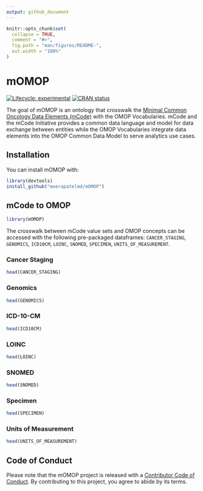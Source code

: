 ```yaml
---
output: github_document
---
```


<!-- README.md is generated from README.Rmd. Please edit that file -->

```r
knitr::opts_chunk$set(
  collapse = TRUE,
  comment = "#>",
  fig.path = "man/figures/README-",
  out.width = "100%"
)
```

# mOMOP

<!-- badges: start -->
[![Lifecycle: experimental](https://img.shields.io/badge/lifecycle-experimental-orange.svg)](https://www.tidyverse.org/lifecycle/#experimental)
[![CRAN status](https://www.r-pkg.org/badges/version/mOMOP)](https://CRAN.R-project.org/package=mOMOP)
<!-- badges: end -->

The goal of mOMOP is an ontology that crosswalk the [Minimal Common Oncology Data Elements (mCode)](https://mcodeinitiative.org/) with the OMOP Vocabularies. mCode and the 
mCode Initiative provides a common data language and model for data exchange 
between entities while the OMOP Vocabularies integrate data elements into the 
OMOP Common Data Model to serve analytics use cases.  

## Installation

You can install mOMOP with:

``` r
library(devtools)
install_github("meerapatelmd/mOMOP")
```

## mCode to OMOP

```r
library(mOMOP)
```


The crosswalk between mCode value sets and OMOP concepts can be accessed with the following pre-packaged dataframes: `CANCER_STAGING`, `GENOMICS`, `ICD10CM`, `LOINC`, `SNOMED`, `SPECIMEN`, `UNITS_OF_MEASUREMENT`.

### Cancer Staging

```r
head(CANCER_STAGING)
```

### Genomics 

```r
head(GENOMICS)
```

### ICD-10-CM

```r
head(ICD10CM)
```

### LOINC 

```r
head(LOINC)
```

### SNOMED 

```r
head(SNOMED)
```

### Specimen 

```r
head(SPECIMEN)
```

### Units of Measurement 

```r
head(UNITS_OF_MEASUREMENT)
```

## Code of Conduct

Please note that the mOMOP project is released with a [Contributor Code of Conduct](https://contributor-covenant.org/version/2/0/CODE_OF_CONDUCT.html). By contributing to this project, you agree to abide by its terms.
